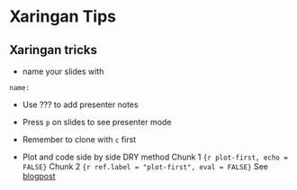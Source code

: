 # Xaringan Tips

## Xaringan tricks 

* name your slides with

```
name: 
```

* Use ??? to add presenter notes
* Press `p` on slides to see presenter mode
* Remember to clone with `c` first

* Plot and code side by side DRY method
 Chunk 1 `{r plot-first, echo = FALSE}`
 Chunk 2 `{r ref.label = "plot-first", eval = FALSE}`
 See [blogpost](https://www.garrickadenbuie.com/blog/decouple-code-and-output-in-xaringan-slides/)
